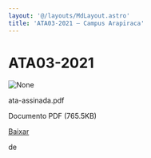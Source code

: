 ```yaml
---
layout: '@/layouts/MdLayout.astro'
title: 'ATA03-2021 — Campus Arapiraca'
---
```




ATA03-2021
==========










<Image src="https://arapiraca.ufal.br/graduacao/ciencia-da-computacao/documentos/atas-do-colegiado-e-nde/colegiado/2021/ata-assinada.pdf/%2b%2bplone%2b%2bufalprofile/imgs/file-icon.png" alt="None" inferSize />

 ata-assinada.pdf  

 Documento PDF
 (765.5KB)
 

[Baixar](%40%40download/file/ata-assinada.pdf)























 de 












